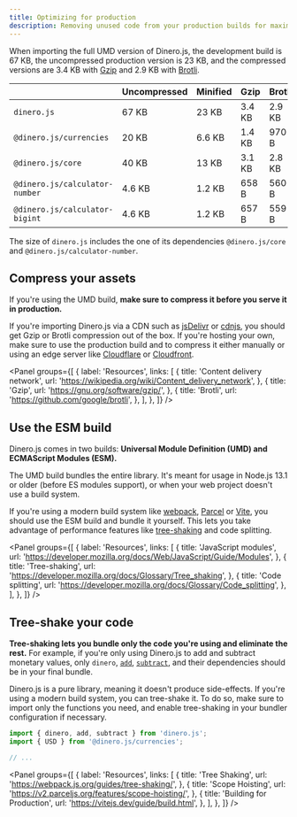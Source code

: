 ```yaml
---
title: Optimizing for production
description: Removing unused code from your production builds for maximum performance.
---
```


When importing the full UMD version of Dinero.js, the development build is 67 KB, the uncompressed production version is 23 KB, and the compressed versions are 3.4 KB with [Gzip](https://www.gnu.org/software/gzip/) and 2.9 KB with [Brotli](https://github.com/google/brotli).

<Scrollable>

|                                | Uncompressed | Minified | Gzip   | Brotli |
|--------------------------------|--------------|----------|--------|--------|
| `dinero.js`                    | 67 KB        | 23 KB    | 3.4 KB | 2.9 KB |
| `@dinero.js/currencies`        | 20 KB        | 6.6 KB   | 1.4 KB | 970 B  |
| `@dinero.js/core`              | 40 KB        | 13 KB    | 3.1 KB | 2.8 KB |
| `@dinero.js/calculator-number` | 4.6 KB       | 1.2 KB   | 658 B  | 560 B  |
| `@dinero.js/calculator-bigint` | 4.6 KB       | 1.2 KB   | 657 B  | 559 B  |

</Scrollable>

<Alert type="info">

The size of `dinero.js` includes the one of its dependencies `@dinero.js/core` and `@dinero.js/calculator-number`.

</Alert>

## Compress your assets

If you're using the UMD build, **make sure to compress it before you serve it in production.**

If you're importing Dinero.js via a CDN such as [jsDelivr](https://www.jsdelivr.com/) or [cdnjs](https://cdnjs.com/), you should get Gzip or Brotli compression out of the box. If you're hosting your own, make sure to use the production build and to compress it either manually or using an edge server like [Cloudflare](https://www.cloudflare.com/cdn) or [Cloudfront](https://aws.amazon.com/cloudfront/).

<Panel
  groups={[
    {
      label: 'Resources',
      links: [
        {
          title: 'Content delivery network',
          url: 'https://wikipedia.org/wiki/Content_delivery_network',
        },
        {
          title: 'Gzip',
          url: 'https://gnu.org/software/gzip/',
        },
        {
          title: 'Brotli',
          url: 'https://github.com/google/brotli',
        },
      ],
    },
  ]}
/>

## Use the ESM build

Dinero.js comes in two builds: **Universal Module Definition (UMD) and ECMAScript Modules (ESM).**

The UMD build bundles the entire library. It's meant for usage in Node.js 13.1 or older (before ES modules support), or when your web project doesn't use a build system.

If you're using a modern build system like [webpack](https://webpack.js.org/), [Parcel](https://parceljs.org/) or [Vite](https://vitejs.dev/), you should use the ESM build and bundle it yourself. This lets you take advantage of performance features like [tree-shaking](#tree-shake-your-code) and code splitting.

<Panel
  groups={[
    {
      label: 'Resources',
      links: [
        {
          title: 'JavaScript modules',
          url: 'https://developer.mozilla.org/docs/Web/JavaScript/Guide/Modules',
        },
        {
          title: 'Tree-shaking',
          url: 'https://developer.mozilla.org/docs/Glossary/Tree_shaking',
        },
        {
          title: 'Code splitting',
          url: 'https://developer.mozilla.org/docs/Glossary/Code_splitting',
        },
      ],
    },
  ]}
/>

## Tree-shake your code

**Tree-shaking lets you bundle only the code you're using and eliminate the rest.** For example, if you're only using Dinero.js to add and subtract monetary values, only `dinero`, [`add`](/docs/api/mutations/add), [`subtract`](/docs/api/mutations/subtract), and their dependencies should be in your final bundle.

Dinero.js is a pure library, meaning it doesn't produce side-effects. If you're using a modern build system, you can tree-shake it. To do so, make sure to import only the functions you need, and enable tree-shaking in your bundler configuration if necessary.

```js
import { dinero, add, subtract } from 'dinero.js';
import { USD } from '@dinero.js/currencies';

// ...
```

<Panel
  groups={[
    {
      label: 'Resources',
      links: [
        {
          title: 'Tree Shaking',
          url: 'https://webpack.js.org/guides/tree-shaking/',
        },
        {
          title: 'Scope Hoisting',
          url: 'https://v2.parceljs.org/features/scope-hoisting/',
        },
        {
          title: 'Building for Production',
          url: 'https://vitejs.dev/guide/build.html',
        },
      ],
    },
  ]}
/>
